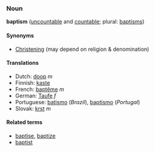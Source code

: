 ===Noun===
'''baptism''' ([[uncountable]] and [[countable]]; plural: [[baptisms]])

====Synonyms====
*[[Christening]] (may depend on religion & denomination)

====Translations====
*Dutch: [[doop]] ''m''
*Finnish: [[kaste]]
*French: [[baptême]] ''m''
*German: [[Taufe]] ''f''
*Portuguese: [[batismo]] (''Brazil''), [[baptismo]] (''Portugal'')
*Slovak: [[krst]] ''m''

====Related terms====
*[[baptise]], [[baptize]]
*[[baptist]]